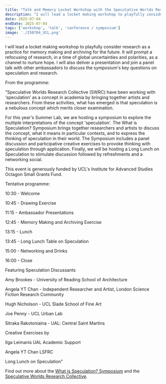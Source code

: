 ```yaml
---
title: "Talk and Memory Locket Workshop with the Speculative Worlds Research Collective for the What is Speculation? Symposium at UCL"
description: "I will lead a locket making workshop to playfully consider research as a practice for memory making and archiving for the future. It will prompt a refocusing of research, in a time of global uncertainties and polarities, as a channel to nurture hope. I will also deliver a presentation and join a panel talk with other ambassadors to discuss the symposium's key questions on speculation and research."
date: 2025-07-04
endDate: 2025-07-04
tags: ['workshop', 'talk', 'conference / symposium']
image: './250704_UCL.png'
---
```



I will lead a locket making workshop to playfully consider research as a practice for memory making and archiving for the future. It will prompt a refocusing of research, in a time of global uncertainties and polarities, as a channel to nurture hope. I will also deliver a presentation and join a panel talk with other ambassadors to discuss the symposium's key questions on speculation and research.

From the programme: 

"Speculative Worlds Research Collective (SWRC) have been working with ‘speculation’ as a concept in academia by bringing together artists and researchers. From these activities, what has emerged is that speculation is a nebulous concept which merits closer examination.

For this year's Summer Lab, we are hosting a symposium to explore the multiple interpretations of the concept 'speculation'. The What is Speculation? Symposium brings together researchers and artists to discuss the concept, what it means in particular contexts, and to express the thinking of speculation in their world. The Symposium includes a panel discussion and participative creative exercises to provoke thinking with speculation through application. Finally, we will be hosting a Long Lunch on Speculation to stimulate discussion followed by refreshments and a networking social.

This event is generously funded by UCL's Institute for Advanced Studies Octagon Small Grants Fund.

Tentative programme:

10:30 - Welcome

10:45 - Drawing Exercise

11:15 - Ambassador Presentations

12:45 - Memory Making and Archiving Exercise

13:15 - Lunch

13:45 - Long Lunch Table on Speculation

15:00 - Networking and Drinks

16:00 - Close


Featuring Speculation Discussants

Amy Brookes - University of Reading School of Architecture

Angela YT Chan - Independent Researcher and Artist, London Science Fiction Research Community

Hugh Nicholson - UCL Slade School of Fine Art

Joe Penny - UCL Urban Lab

Sitraka Rakotoniaina - UAL: Central Saint Martins


Creative Exercises by

Ilga Leimanis UAL Academic Support

Angela YT Chan LSFRC

Long Lunch on Speculation" 

Find out more about the [What is Speculation? Symposium](https://www.eventbrite.com/e/what-is-speculation-symposium-tickets-1392250642149) and the [Speculative Worlds Research Collective](https://speculativeworlds.org/). 
